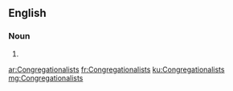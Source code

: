 ==English==

===Noun===
{{head|en|plural}}

# {{plural of|Congregationalist|lang=en}}

[[ar:Congregationalists]]
[[fr:Congregationalists]]
[[ku:Congregationalists]]
[[mg:Congregationalists]]